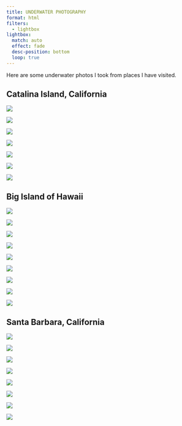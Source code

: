 ```yaml
---
title: UNDERWATER PHOTOGRAPHY
format: html
filters: 
  - lightbox
lightbox: 
  match: auto
  effect: fade
  desc-position: bottom
  loop: true
---
```


Here are some underwater photos I took from places I have visited.

## Catalina Island, California

::: {layout="[[1, 1, 1], [1, 1, 1, 1]]"}
![](Catalina/catalina-4.jpg){group="CAT" description="Stingray off Emerald Bay, Summer 2018."}

![](Catalina/catalina-8.jpg){group="CAT" description="Garibaldi off Emerald Bay, Summer 2018."}

![](Catalina/catalina-5.jpg){group="CAT" description="School of Garibaldi off Casino Point Dive Park, Summer 2024."}

![](Catalina/catalina-2.jpg){group="CAT" description="Kelp off Casino Point Dive Park, Summer 2021."}

![](Catalina/catalina-7.jpg){group="CAT" description="Kelp bass and Garoibaldi off Casino Point Dive Park, Summer 2021."}

![](Catalina/catalina-1.jpg){group="CAT" description="School of Garibaldi and Kelp Bass off Casino Point Dive Park, Summer 2021."}

![](Catalina/catalina-3.jpg){group="CAT" description="Garibaldi and kelp off Casino Point Dive Park, Summer 2021."}
:::

## Big Island of Hawaii

::: {layout="[[1, 1, 1], [1, 1, 1, 1], [1, 1]]"}
![](Hawaii/Hawaii-9.jpg){group="HI" description="Coral reef off Milolii, Summer 2024."}

![](Hawaii/Hawaii-6.jpg){group="HI" description="Coral reef off Milolii, Summer 2024."}

![](Hawaii/Hawaii-3.jpg){group="HI" description="Black Triggerfish at Kealakekua Bay, Summer 2024."}

![](Hawaii/Hawaii-8.jpg){group="HI" description="Humuhumunukunukuapua'a off Milolii, Summer 2024."}

![](Hawaii/Hawaii-2.jpg){group="HI" description="White-spotted Puffer at Kealakekua Bay, Summer 2024."}

![](Hawaii/Hawaii-4.jpg){group="HI" description="Yellow Tang at off Milolii, Summer 2024."}

![](Hawaii/Hawaii-10.jpg){group="HI" description="Arc-eye Hawkfish inside a Cauliflower Coral off the coast of Milolii, Summer 2024."}

![](Hawaii/Hawaii-1.jpg){group="HI" description="Peacock Grouper at Kealakekua Bay, Summer 2024."}

![](Hawaii/Hawaii-5.jpg){group="HI" description="White Mouth Moray Eel off Milolii, Summer 2024."}
:::

## Santa Barbara, California

::: {layout="[[1, 1, 1], [1, 1, 1], [1, 1]]"}
![](SB/SB-1.jpg){group="SB" description="California Spiny Lobster off Devereux Beach, Fall 2024."}

![](SB/SB-4.jpg){group="SB" description="Horn Shark off Refugio Beach, Winter 2024."}

![](SB/SB-7.jpg){group="SB" description="Octopus off Refugio Beach, Winter 2024,"}

![](SB/SB-8.jpg){group="SB" description="Spanish Shawl off Refugio Beach, Winter 2024."}

![](SB/SB-3.jpg){group="SB" description="Sea anemone and Pacific Purple sea urchin off Refugio Beach, Winter 2024."}

![](SB/SB-6.jpg){group="SB" description="Pacific Purple sea urchins and algae off Refugio Beach, Winter 2024."}

![](SB/SB-9.jpg){group="SB" description="Opaleye off Refugio Beach, Winter 2024."}

![](SB/SB-2.jpg){group="SB" description="Thornback off Refugio Beach, Winter 2024."}
:::
